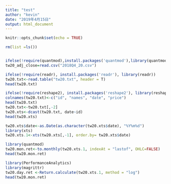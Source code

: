 ```yaml
---
title: "test"
author: "kevin"
date: "2019年4月15日"
output: html_document
---
```


```r
knitr::opts_chunk$set(echo = TRUE)
```

```r
rm(list =ls())


ifelse(!require(quantmod),install.packages('quantmod'),library(quantmod))
tw20_adj_close=read.csv("2018Q4_20.csv")

ifelse(!require(readr), install.packages('readr'), library(readr))
tw20.txt<-read.table("tw20.txt", header = T)
head(tw20.txt)

ifelse(!require(reshape2), install.packages('reshape2'), library(reshape2))
colnames(tw20.txt)<-c("id", "names", "date", "price")
head(tw20.txt)
tw20.txt<-tw20.txt[,-2]
tw20.xts<-dcast(tw20.txt, date~id)
head(tw20.xts)

tw20.xts$date<-as.Date(as.character(tw20.xts$date), "%Y%m%d") 
library(xts)
tw20.xts.1<-xts(tw20.xts[,-1], order.by= tw20.xts$date)

library(quantmod)
tw20.mon.ret<-to.monthly(tw20.xts.1, indexAt = "lastof", OHLC=FALSE)
head(tw20.mon.ret)

library(PerformanceAnalytics)
library(magrittr)
tw20.day.ret <-Return.calculate(tw20.xts.1, method = "log") 
head(tw20.mon.ret)

```